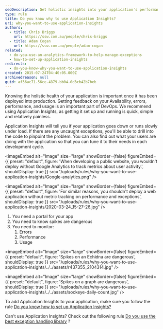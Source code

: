 ```yaml
---
seoDescription: Get holistic insights into your application's performance, errors, and usage with Application Insights.
type: rule
title: Do you know why to use Application Insights?
uri: why-you-want-to-use-application-insights
authors:
  - title: Chris Briggs
    url: https://ssw.com.au/people/chris-briggs
  - title: Adam Cogan
    url: https://ssw.com.au/people/adam-cogan
related:
  - do-you-use-an-analytics-framework-to-help-manage-exceptions
  - how-to-set-up-application-insights
redirects:
  - do-you-know-why-you-want-to-use-application-insights
created: 2015-07-24T04:40:05.000Z
archivedreason: null
guid: af36ac71-56ce-4879-bb04-0d3cb42b7beb
---
```


Knowing the holistic health of your application is important once it has been deployed into production. Getting feedback on your Availability, errors, performance, and usage is an important part of DevOps.
We recommend using Application Insights, as getting it set up and running is quick, simple and relatively painless.

Application Insights will tell you if your application goes down or runs slowly under load. If there are any uncaught exceptions, you'll be able to drill into the code to pinpoint the problem. You can also find out what your users are doing with the application so that you can tune it to their needs in each development cycle.

<imageEmbed
  alt="Image"
  size="large"
  showBorder={false}
  figureEmbed={{
    preset: "default",
    figure: 'When developing a public website, you wouldn\'t deploy without Google Analytics to track metrics about user activity.',
    shouldDisplay: true
  }}
  src="/uploads/rules/why-you-want-to-use-application-insights/Google-analytics.png"
/>


<imageEmbed
  alt="Image"
  size="large"
  showBorder={false}
  figureEmbed={{
    preset: "default",
    figure: 'For similar reasons, you shouldn\'t deploy a web application without metric tracking on performance and exceptions',
    shouldDisplay: true
  }}
  src="/uploads/rules/why-you-want-to-use-application-insights/2020-03-24_15-27-26.jpg"
/>

1. You need a portal for your app
2. You need to know spikes are dangerous
3. You need to monitor:
   1. Errors
   2. Performance
   3. Usage


<imageEmbed
  alt="Image"
  size="large"
  showBorder={false}
  figureEmbed={{
    preset: "default",
    figure: 'Spikes on an Echidna are dangerous',
    shouldDisplay: true
  }}
  src="/uploads/rules/why-you-want-to-use-application-insights/../../assets/r437355_2104314.jpg"
/>


<imageEmbed
  alt="Image"
  size="large"
  showBorder={false}
  figureEmbed={{
    preset: "default",
    figure: 'Spikes on a graph are dangerous',
    shouldDisplay: true
  }}
  src="/uploads/rules/why-you-want-to-use-application-insights/../../assets/sockeye-daily-count.jpg"
/>

To add Application Insights to your application, make sure you follow the rule [Do you know how to set up Application Insights?](/how-to-set-up-application-insights)

Can't use Application Insights? Check out the following rule [Do you use the best exception handling library](/do-you-use-the-best-exception-handling-library) ?